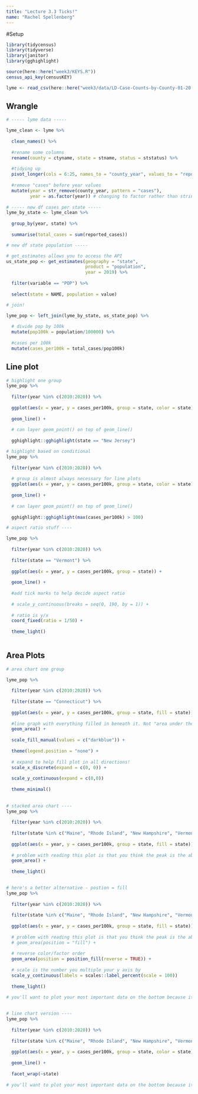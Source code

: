 ```yaml
---
title: "Lecture 3.3 Ticks!"
name: "Rachel Spellenberg"
---
```


#Setup
```r
library(tidycensus)
library(tidyverse)
library(janitor)
library(gghighlight)

source(here::here("week3/KEYS.R"))
census_api_key(censusKEY)

lyme <- read_csv(here::here("week3/data/LD-Case-Counts-by-County-01-20.csv"))
```

## Wrangle
```r
# ----- lyme data -----

lyme_clean <- lyme %>% 
  
  clean_names() %>% 
  
  #rename some columns
  rename(county = ctyname, state = stname, status = ststatus) %>% 
  
  #tidying up
  pivot_longer(cols = 6:25, names_to = "county_year", values_to = "reported_cases") %>% 
  
  #remove "cases" before year values
  mutate(year = str_remove(county_year, pattern = "cases"),
         year = as.factor(year)) # changing to factor rather than string
  
# ----- new df cases per state -----
lyme_by_state <- lyme_clean %>% 
  
  group_by(year, state) %>% 
  
  summarise(total_cases = sum(reported_cases))

# new df state population -----

# get_estimates allows you to access the API
us_state_pop <- get_estimates(geography = "state", 
                              product = "population",
                              year = 2019) %>% 
  
  filter(variable == "POP") %>% 
  
  select(state = NAME, population = value)

# join!

lyme_pop <- left_join(lyme_by_state, us_state_pop) %>% 
  
  # divide pop by 100k
  mutate(pop100k = population/100000) %>% 
  
  #cases per 100k
  mutate(cases_per100k = total_cases/pop100k)
```

## Line plot

```r

# highlight one group
lyme_pop %>% 
  
  filter(year %in% c(2010:2020)) %>% 
  
  ggplot(aes(x = year, y = cases_per100k, group = state, color = state)) +
  
  geom_line() +
  
  # can layer geom_point() on top of geom_line()
  
  gghighlight::gghighlight(state == "New Jersey")

# highlight based on conditional
lyme_pop %>% 
  
  filter(year %in% c(2010:2020)) %>% 
  
  # group is almost always necessary for line plots
  ggplot(aes(x = year, y = cases_per100k, group = state, color = state)) +
  
  geom_line() +
  
  # can layer geom_point() on top of geom_line()
  
  gghighlight::gghighlight(max(cases_per100k) > 100)

# aspect ratio stuff ----

lyme_pop %>% 
  
  filter(year %in% c(2010:2020)) %>% 
  
  filter(state == "Vermont") %>% 
  
  ggplot(aes(x = year, y = cases_per100k, group = state)) +
  
  geom_line() +
  
  #add tick marks to help decide aspect ratio
  
  # scale_y_continuous(breaks = seq(0, 190, by = 1)) +
  
  # ratio is y/x
  coord_fixed(ratio = 1/50) +
  
  theme_light()
  
```

## Area Plots

```r

# area chart one group

lyme_pop %>% 
  
  filter(year %in% c(2010:2020)) %>% 
  
  filter(state == "Connecticut") %>% 
  
  ggplot(aes(x = year, y = cases_per100k, group = state, fill = state)) +
  
  #line graph with everything filled in beneath it. Not "area under the curve" or anything. The only thing that matters is the top line
  geom_area() +
  
  scale_fill_manual(values = c("darkblue")) +
  
  theme(legend.position = "none") +
  
  # expand to help fill plot in all directions!
  scale_x_discrete(expand = c(0, 0)) +
  
  scale_y_continuous(expand = c(0,0))
  
  theme_minimal() 
  
  
# stacked area chart ----
lyme_pop %>% 
  
  filter(year %in% c(2010:2020)) %>% 
  
  filter(state %in% c("Maine", "Rhode Island", "New Hampshire", "Vermont")) %>% 
  
  ggplot(aes(x = year, y = cases_per100k, group = state, fill = state)) +
  
  # problem with reading this plot is that you think the peak is the absolute value, not in relation to the groups beneath it. You have to do some subtraction to get the incidents 
  geom_area() +
    
  theme_light()
  

# here's a better alternative - postion = fill
lyme_pop %>% 
  
  filter(year %in% c(2010:2020)) %>% 
  
  filter(state %in% c("Maine", "Rhode Island", "New Hampshire", "Vermont")) %>% 
  
  ggplot(aes(x = year, y = cases_per100k, group = state, fill = state)) +
  
  # problem with reading this plot is that you think the peak is the absolute value, not in relation to the groups beneath it. You have to do some subtraction to get the incidents 
  # geom_area(position = "fill") +
  
  # reverse color/factor order
  geom_area(position = position_fill(reverse = TRUE)) +
  
  # scale is the number you multiple your y axis by
  scale_y_continuous(labels = scales::label_percent(scale = 100))
    
  theme_light()  
  
# you'll want to plot your most important data on the bottom because it is the easiest to read on the axis
  

# line chart version ----
lyme_pop %>% 
  
  filter(year %in% c(2010:2020)) %>% 
  
  filter(state %in% c("Maine", "Rhode Island", "New Hampshire", "Vermont")) %>% 
  
  ggplot(aes(x = year, y = cases_per100k, group = state, color = state)) +
  
  geom_line() +
    
  facet_wrap(~state)  
  
# you'll want to plot your most important data on the bottom because it is the easiest to read on the axis
```






